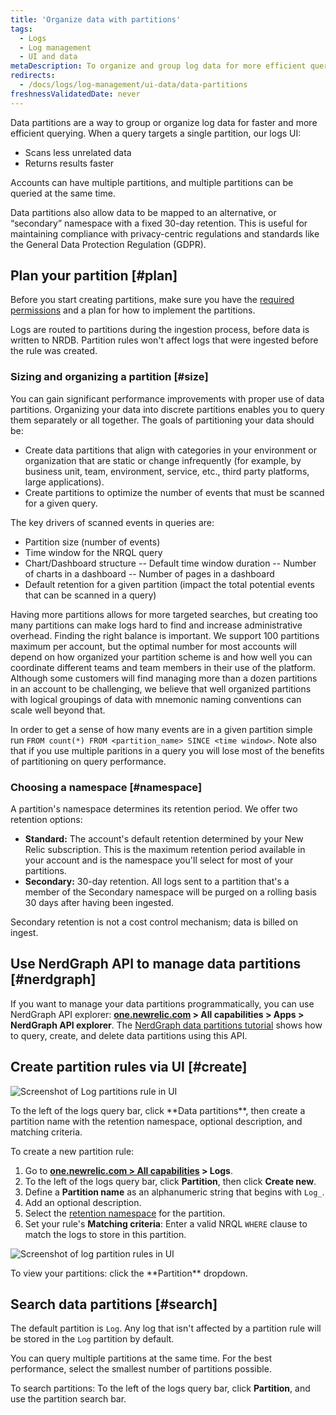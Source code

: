 ```yaml
---
title: 'Organize data with partitions'
tags:
  - Logs
  - Log management
  - UI and data
metaDescription: To organize and group log data for more efficient querying in New Relic, use data partitions in the logs UI.
redirects:
  - /docs/logs/log-management/ui-data/data-partitions
freshnessValidatedDate: never
---
```


Data partitions are a way to group or organize log data for faster and more efficient querying. When a query targets a single partition, our logs UI:

* Scans less unrelated data
* Returns results faster

Accounts can have multiple partitions, and multiple partitions can be queried at the same time.

Data partitions also allow data to be mapped to an alternative, or “secondary” namespace with a fixed 30-day retention. This is useful for maintaining compliance with privacy-centric regulations and standards like the General Data Protection Regulation (GDPR).

## Plan your partition [#plan]

Before you start creating partitions, make sure you have the [required permissions](/docs/logs/get-started/get-started-log-management#requirements) and a plan for how to implement the partitions.

<Callout variant="important">
  Logs are routed to partitions during the ingestion process, before data is written to NRDB. Partition rules won't affect logs that were ingested before the rule was created.
</Callout>

### Sizing and organizing a partition [#size]

You can gain significant performance improvements with proper use of data partitions. Organizing your data into discrete partitions enables you to query them separately or all together. The goals of partitioning your data should be:

* Create data partitions that align with categories in your environment or organization that are static or change infrequently (for example, by business unit, team, environment, service, etc., third party platforms, large applications).
* Create partitions to optimize the number of events that must be scanned for a given query.


The key drivers of scanned events in queries are:

- Partition size (number of events)
- Time window for the NRQL query
- Chart/Dashboard structure
-- Default time window duration
-- Number of charts in a dashboard
-- Number of pages in a dashboard
- Default retention for a given partition (impact the total potential events that can be scanned in a query)

Having more partitions allows for more targeted searches, but creating too many partitions can make logs hard to find and increase administrative overhead. Finding the right balance is important. We support 100 partitions maximum per account, but the optimal number for most accounts will depend on how organized your partition scheme is and how well you can coordinate different teams and team members in their use of the platform.  Although some customers will find managing more than a dozen partitions in an account to be challenging, we believe that well organized partitions with logical groupings of data with mnemonic naming conventions can scale well beyond that.

In order to get a sense of how many events are in a given partition simple run `FROM count(*) FROM <partition_name> SINCE <time window>`.   Note also that if you use multiple paritions in a query you will lose most of the benefits of partitioning on query performance.

### Choosing a namespace [#namespace]

A partition's namespace determines its retention period. We offer two retention options:

* <DNT>**Standard:**</DNT> The account's default retention determined by your New Relic subscription. This is the maximum retention period available in your account and is the namespace you'll select for most of your partitions.
* <DNT>**Secondary:**</DNT> 30-day retention. All logs sent to a partition that's a member of the Secondary namespace will be purged on a rolling basis 30 days after having been ingested.

Secondary retention is not a cost control mechanism; data is billed on ingest.

## Use NerdGraph API to manage data partitions [#nerdgraph]

If you want to manage your data partitions programmatically, you can use NerdGraph API explorer: <DNT>**[one.newrelic.com](https://one.newrelic.com) > All capabilities > Apps > NerdGraph API explorer**</DNT>. The [NerdGraph data partitions tutorial](/docs/apis/nerdgraph/examples/nerdgraph-data-partition-rules-tutorial/) shows how to query, create, and delete data partitions using this API.

## Create partition rules via UI [#create]

<img
  title="Log data partitions rule"
  alt="Screenshot of Log partitions rule in UI"
  src="/images/logs_screenshot-crop_log-partitions.webp"
/>

<figcaption>
  To the left of the logs query bar, click <DNT>**Data partitions**</DNT>, then create a partition name with the retention namespace, optional description, and matching criteria.
</figcaption>

To create a new partition rule:

1. Go to <DNT>**[one.newrelic.com > All capabilities](https://one.newrelic.com/all-capabilities) > Logs**</DNT>.
2. To the left of the logs query bar, click <DNT>**Partition**</DNT>, then click <DNT>**Create new**</DNT>.
3. Define a <DNT>**Partition name**</DNT> as an alphanumeric string that begins with `Log_`.
4. Add an optional description.
5. Select the [retention namespace](#namespace) for the partition.
6. Set your rule's <DNT>**Matching criteria**</DNT>: Enter a valid NRQL `WHERE` clause to match the logs to store in this partition.

<img
  title="Log data partitions rules"
  alt="Screenshot of log partition rules in UI"
  src="/images/logs_screenshot-crop_log-partition-view.webp"
/>

<figcaption>
  To view your partitions: click the <DNT>**Partition**</DNT> dropdown.
</figcaption>

## Search data partitions [#search]

The default partition is `Log`. Any log that isn't affected by a partition rule will be stored in the `Log` partition by default.

You can query multiple partitions at the same time. For the best performance, select the smallest number of partitions possible.

To search partitions: To the left of the logs query bar, click <DNT>**Partition**</DNT>, and use the partition search bar.
